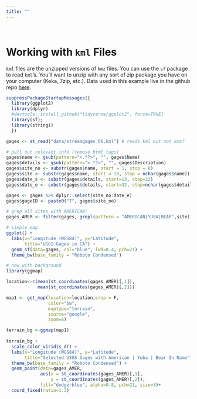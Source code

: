 ```yaml
---
title: ""
---
```


<br>

# Working with `kml` Files

`kml` files are the unzipped versions of `kmz` files. You can use the `sf` package to read `kml`'s. You'll want to unzip with any sort of zip package you have on your computer (Keka, 7zip, etc.). Data used in this example live in the github repo [here](https://github.com/ryanpeek/mapping_in_R/blob/master/data/streamgages_06.kml).

```r

suppressPackageStartupMessages({
  library(ggplot2)
  library(dplyr)
  #devtools::install_github("tidyverse/ggplot2", force=TRUE)
  library(sf);
  library(stringi)
  })

gages <- st_read("data/streamgages_06.kml") # reads kml but not kmz?

# pull out relevant info (remove html tags)
gages$name <- gsub(pattern="<.*?>", "", gages$Name)
gages$details <- gsub(pattern="<.*?>", "", gages$Description)
gages$site_no <- substr(gages$name, start = 1, stop = 8)
gages$site <- substr(gages$name, start = 10, stop = nchar(gages$name))
gages$date_s <- substr(gages$details, start=13, stop=22)
gages$date_e <- substr(gages$details, start=32, stop=nchar(gages$details)-1)

gages <- gages %>% dplyr::select(site_no:date_e)
gages$gageID <- paste0("T", gages$site_no)

# grep all sites with AMERICAN?
gages_AMER <- filter(gages, grepl(pattern = "AMERICAN|YUBA|BEAR",site))

# simple map
ggplot() +
  labs(x="Longitude (WGS84)", y="Latitude",
       title="USGS Gages in CA") + 
  geom_sf(data=gages, col="blue", lwd=0.4, pch=21) +
  theme_bw(base_family = "Roboto Condensed")

# now with background
library(ggmap)

location<-c(mean(st_coordinates(gages_AMER)[,1]),
            mean(st_coordinates(gages_AMER)[,2]))

map1 <- get_map(location=location,crop = F,
                color="bw",
                maptype="terrain",
                source="google",
                zoom=8)

terrain_bg <-ggmap(map1)
 
terrain_bg +
  scale_color_viridis_d() +
  labs(x="Longitude (WGS84)", y="Latitude",
       title="Selected USGS Gages with American | Yuba | Bear In Name") + 
  theme_bw(base_family = "Roboto Condensed") +
  geom_point(data=gages_AMER, 
             aes(x = st_coordinates(gages_AMER)[,1],
                 y = st_coordinates(gages_AMER)[,2]),
             fill="dodgerblue", alpha=0.8, pch=21, size=3)+
  coord_fixed(ratio=1.3)

```

